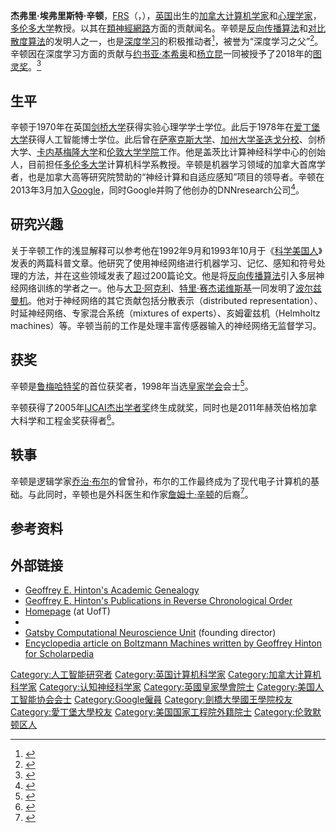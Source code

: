 {{noteTA
|1=zh-hans:杰弗里;zh-hant:傑弗里;zh-tw:傑佛瑞;zh-hk:謝菲;
|2=zh-hans:本希奥;zh-hant:本希奧;zh-tw:班吉歐;
}}
{{Infobox scientist
|name              = 杰弗里·辛顿
|image             = Geoffrey Hinton at UBC.jpg
|image_size        = 
|caption           = 
|birth_date        = {{Birth date and age|df=yes|1947|12|06}}
|birth_place       = {{UK}}[[伦敦|伦敦]][[温布尔登_(伦敦)|温布尔登]]
|death_date        = 
|death_place       = 
|residence         = {{CAN}}
|citizenship       =
|nationality       = 
|ethnicity         = 
|fields            = [[神经网络|神经计算]]
|workplaces        = {{Plainlist|
* [[多伦多大学|多伦多大学]]
* [[谷歌大脑|谷歌大脑]]}} 
|alma_mater        = {{Plainlist|
* [[剑桥大学|剑桥大学]] ([[Bachelor_of_Science|BSc]])
* [[爱丁堡大学|爱丁堡大学]] ([[Doctor_of_Philosophy|PhD]])}} 
|doctoral_advisor  = [[H.克里斯托弗·龙格-希金斯|H.克里斯托弗·龙格-希金斯]]
|academic_advisors = 
|doctoral_students = 
|notable_students  =[[杨立昆|杨立昆]]（[[博士后|博士后]]） 
|thesis_title      = Relaxation and its role in vision
|thesis_year       = 1977
|thesis_url        = http://www.era.lib.ed.ac.uk/handle/1842/8121
|known_for         = {{Plainlist|
* [[反向传播算法|反向传播算法]]
* [[深度学习|深度学习]]
* [[波尔兹曼机|波尔兹曼机]]
* [[人工神经网络|人工神经网络]]}}
|author_abbrev_bot = 
|author_abbrev_zoo = 
|influences        = 
|influenced        = 
|awards            =  [[图灵奖|图灵奖]] (2018)
|religion          = 
|signature         = 
|footnotes         = 
|website           = {{URL|https://www.cs.toronto.edu/~hinton/}}
|honorific_suffix={{post-nominals|country=CAN|FRS|FRSC|CC|size=100%}}}}
'''杰弗里·埃弗里斯特·辛顿'''，[[皇家学会会员|FRS]]（{{lang-en|'''Geoffrey Everest Hinton'''}}，{{bd|1947年|12月6日}}），[[英国|英国]]出生的[[加拿大|加拿大]][[计算机科学|计算机学家]]和[[心理学|心理学家]]，[[多伦多大学|多伦多大学]]教授。以其在[[人工神经网络|類神經網路]]方面的贡献闻名。辛顿是[[反向传播算法|反向传播算法]]和[[对比散度算法|对比散度算法]]的发明人之一，也是[[深度学习|深度学习]]的积极推动者<ref>{{cite web
|website=[[Wired|Wired]]
|author=Daniela Hernandez
|title=The Man Behind the Google Brain: Andrew Ng and the Quest for the New AI
|url=http://www.wired.com/wiredenterprise/2013/05/neuro-artificial-intelligence/all/
|date=7 May 2013
|accessdate=10 May 2013
|archive-date=2014-03-29
|archive-url=https://web.archive.org/web/20140329215752/http://www.wired.com/wiredenterprise/2013/05/neuro-artificial-intelligence/all
|dead-url=no
}}</ref>，被誉为“深度学习之父”<ref>{{Cite web|url=https://www.utoronto.ca/news/how-u-t-s-godfather-deep-learning-reimagining-ai|title=How U of T's 'godfather' of deep learning is reimagining AI|accessdate=2018-12-28|work=University of Toronto News|language=en|archive-date=2019-04-06|archive-url=https://web.archive.org/web/20190406190804/https://www.utoronto.ca/news/how-u-t-s-godfather-deep-learning-reimagining-ai|dead-url=no}}</ref>。辛顿因在深度学习方面的贡献与[[约书亚·本希奥|约书亚·本希奥]]和[[杨立昆|杨立昆]]一同被授予了2018年的[[图灵奖|图灵奖]]。<ref>{{Cite news|title=British-born AI expert wins Turing Award|url=https://www.bbc.com/news/technology-47721129|date=2019-03-27|accessdate=2019-03-27|language=en-GB|first=Chris|last=Baraniuk|archive-date=2019-03-27|archive-url=https://web.archive.org/web/20190327181215/https://www.bbc.com/news/technology-47721129|dead-url=no}}</ref>

== 生平 ==
辛顿于1970年在英国[[剑桥大学|剑桥大学]]获得实验心理学学士学位。此后于1978年在[[爱丁堡大学|爱丁堡大学]]获得人工智能博士学位。此后曾在[[萨塞克斯大学|萨塞克斯大学]]、[[加州大学圣迭戈分校|加州大学圣迭戈分校]]、剑桥大学、[[卡内基梅隆大学|卡内基梅隆大学]]和[[伦敦大学学院|伦敦大学学院]]工作。他是盖茨比计算神经科学中心的创始人，目前担任[[多伦多大学|多伦多大学]]计算机科学系教授。辛顿是机器学习领域的加拿大首席学者，也是加拿大高等研究院赞助的“神经计算和自适应感知”项目的领导者。辛顿在2013年3月加入[[Google|Google]]，同时Google并购了他创办的DNNresearch公司<ref>{{cite press release|title=U of T neural networks start-up acquired by Google|date=12 March 2013|location=Toronto, ON|url=http://media.utoronto.ca/media-releases/u-of-t-neural-networks-start-up-acquired-by-google/|accessdate=13 March 2013|archive-date=2019-10-08|archive-url=https://web.archive.org/web/20191008004030/https://media.utoronto.ca/media-releases/u-of-t-neural-networks-start-up-acquired-by-google/|dead-url=no}}</ref>。

== 研究兴趣 ==
关于辛顿工作的浅显解释可以参考他在1992年9月和1993年10月于《[[科学美国人|科学美国人]]》发表的两篇科普文章。他研究了使用神经网络进行机器学习、记忆、感知和符号处理的方法，并在这些领域发表了超过200篇论文。他是将[[反向传播算法|反向传播算法]]引入多层神经网络训练的学者之一。他与[[大卫·阿克利|大卫·阿克利]]、[[特里·赛杰诺维斯基|特里·赛杰诺维斯基]]一同发明了[[波尔兹曼机|波尔兹曼机]]。他对于神经网络的其它贡献包括分散表示（distributed representation）、时延神经网络、专家混合系统（mixtures of experts）、亥姆霍兹机（Helmholtz machines）等。辛顿当前的工作是处理丰富传感器输入的神经网络无监督学习。

== 获奖 ==
辛顿是[[鲁梅哈特奖|鲁梅哈特奖]]的首位获奖者，1998年当选[[皇家学会|皇家学会]]会士<ref>{{cite web| url=http://royalsociety.org/about-us/fellowship/fellows/| title=Fellows of the Royal Society| publisher=The Royal Society| accessdate=14 March 2013| archive-date=2015-06-26| archive-url=https://web.archive.org/web/20150626113817/https://royalsociety.org/about-us/fellowship/fellows/| dead-url=no}}</ref>。

辛顿获得了2005年[[IJCAI杰出学者奖|IJCAI杰出学者奖]]终生成就奖，同时也是2011年赫茨伯格加拿大科学和工程金奖获得者<ref>{{cite news | url=http://www.cbc.ca/technology/story/2011/02/14/science-herzberg-hinton-artificial-intelligence.html#ixzz1DxUEvAcQ | work=CBC News | title=Artificial intelligence scientist gets M prize | date=14 February 2011 | accessdate=2014-07-22 | archive-date=2011-02-17 | archive-url=https://web.archive.org/web/20110217152259/http://www.cbc.ca/technology/story/2011/02/14/science-herzberg-hinton-artificial-intelligence.html#ixzz1DxUEvAcQ | dead-url=no }}</ref>。

== 轶事 ==
辛顿是逻辑学家[[乔治·布尔|乔治·布尔]]的曾曾孙，布尔的工作最终成为了现代电子计算机的基础。与此同时，辛顿也是外科医生和作家[[詹姆士·辛顿|詹姆士·辛顿]]的后裔<ref>{{Cite web |url=http://www.cse.buffalo.edu/~rapaport/111F04/boole.html |title=The Isaac Newton of logic |access-date=2014-07-22 |archive-date=2021-01-16 |archive-url=https://web.archive.org/web/20210116083949/https://cse.buffalo.edu/~rapaport/111F04/boole.html |dead-url=no }}</ref>。

== 参考资料 ==
{{reflist}}

== 外部链接 ==
* [http://phdtree.org/scholar/hinton-geoffrey-e/ Geoffrey E. Hinton's Academic Genealogy] {{Wayback|url=http://phdtree.org/scholar/hinton-geoffrey-e/ |date=20170323110413 }}
* [http://www.cs.toronto.edu/~hinton/papers.html Geoffrey E. Hinton's Publications in Reverse Chronological Order] {{Wayback|url=http://www.cs.toronto.edu/~hinton/papers.html |date=20200418123425 }}
* [http://www.cs.toronto.edu/~hinton/ Homepage] {{Wayback|url=http://www.cs.toronto.edu/~hinton/ |date=20210312193651 }} (at UofT)
* {{YouTube|id=AyzOUbkUf3M|title="The Next Generation of Neural Networks"}}
* [http://www.gatsby.ucl.ac.uk/ Gatsby Computational Neuroscience Unit] {{Wayback|url=http://www.gatsby.ucl.ac.uk/ |date=20200802081523 }} (founding director)
* [http://www.scholarpedia.org/article/Boltzmann_Machine Encyclopedia article on Boltzmann Machines written by Geoffrey Hinton for Scholarpedia] {{Wayback|url=http://www.scholarpedia.org/article/Boltzmann_Machine |date=20151209123610 }}

{{图灵奖获得者}}

{{Authority control}}
{{DEFAULTSORT:Hinton, Geoffrey}}
[[Category:人工智能研究者|Category:人工智能研究者]]
[[Category:英国计算机科学家|Category:英国计算机科学家]]
[[Category:加拿大计算机科学家|Category:加拿大计算机科学家]]
[[Category:认知神经科学家|Category:认知神经科学家]]
[[Category:英國皇家學會院士|Category:英國皇家學會院士]]
[[Category:美国人工智能协会会士|Category:美国人工智能协会会士]]
[[Category:Google僱員|Category:Google僱員]]
[[Category:劍橋大學國王學院校友|Category:劍橋大學國王學院校友]]
[[Category:愛丁堡大學校友|Category:愛丁堡大學校友]]
[[Category:美国国家工程院外籍院士|Category:美国国家工程院外籍院士]]
[[Category:伦敦默顿区人|Category:伦敦默顿区人]]